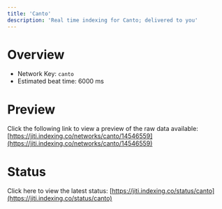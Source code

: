 ```yaml
---
title: 'Canto'
description: 'Real time indexing for Canto; delivered to you'
---
```


# Overview
- Network Key: `canto`
- Estimated beat time: 6000 ms

# Preview
Click the following link to view a preview of the raw data available: [https://jiti.indexing.co/networks/canto/14546559](https://jiti.indexing.co/networks/canto/14546559)

# Status
Click here to view the latest status: [https://jiti.indexing.co/status/canto](https://jiti.indexing.co/status/canto)
